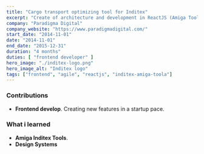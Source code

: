 ```yaml
---
title: "Cargo transport optimizing tool for Inditex"
excerpt: "Create of architecture and development in ReactJS (Amiga Tools) for a SPA in optimizing transport costs"
company: "Paradigma Digital"
company_website: "https://www.paradigmadigital.com/"
start_date: "2014-11-01"
date: "2014-11-01"
end_date: "2015-12-31"
duration: "4 months"
duties: [ "frontend developer" ]
hero_image: "./inditex-logo.png"
hero_image_alt: "Inditex logo"
tags: ["frontend", "agile", "reactjs", "inditex-amiga-toola"]
---
```


### Contributions
- **Frontend develop**. Creating new features in a startup pace.


### What i learned
- **Amiga Inditex Tools**. 
- **Design Systems**
